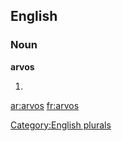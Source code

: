
==English==

===Noun===
'''arvos'''

# {{plural of|[[arvo]]}}

[[Category:English plurals]]

[[ar:arvos]]
[[fr:arvos]]